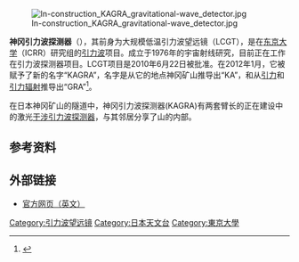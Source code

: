 {{noteTA|G1=物理學}}
{{expand|time=2016-02-14T22:09:08+00:00}}
{{refimprove|time=2016-02-14T22:09:08+00:00}}
[[File:In-construction_KAGRA_gravitational-wave_detector.jpg|thumb]] 

'''神冈引力波探测器'''（{{lang|en|KAGRA}}），其前身为大规模低温引力波望远镜（LCGT），是在[[东京大学|东京大学]]{{le|宇宙射线研究所|Institute for Cosmic Ray Research}}（ICRR）研究组的[[引力波|引力波]]项目。{{le|宇宙射线研究所|Institute for Cosmic Ray Research}}成立于1976年的宇宙射线研究，目前正在工作在{{le|TAMA 300|TAMA 300}}引力波探测器项目。LCGT项目是2010年6月22日被批准。在2012年1月，它被赋予了新的名字“KAGRA”，名字是从它的地点神冈矿山推导出“KA”，和从[[引力|引力]]和[[引力辐射|引力辐射]]推导出“GRA”<ref>{{cite web |url=http://gwcenter.icrr.u-tokyo.ac.jp/en/archives/828 |title=LCGT got new nickname "KAGRA" |accessdate=2016-02-14 |archive-date=2020-04-21 |archive-url=https://web.archive.org/web/20200421103307/https://gwcenter.icrr.u-tokyo.ac.jp/en/archives/828 |dead-url=no }}</ref>。

在日本神冈矿山的隧道中，神冈引力波探测器(KAGRA)有两套{{convert|3|km|mi|abbr=on}}臂长的正在建设中的激光[[干涉測量術|干涉]][[引力波探测器|引力波探测器]]，与其邻居{{le|神冈天文台|Kamioka Observatory}}分享了山的内部。


== 参考资料 ==
{{reflist}}

== 外部链接 ==
*[http://gwcenter.icrr.u-tokyo.ac.jp/en/ 官方网页（英文）] {{Wayback|url=http://gwcenter.icrr.u-tokyo.ac.jp/en/ |date=20201118070334 }}

{{引力波}}
{{Relativity}}

[[Category:引力波望远镜|Category:引力波望远镜]]
[[Category:日本天文台|Category:日本天文台]]
[[Category:東京大學|Category:東京大學]]
